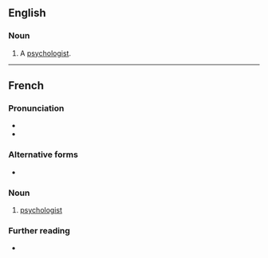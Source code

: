 ==English==

===Noun===
{{en-noun}}

# {{lb|en|dated}} A [[psychologist]].

----

==French==
{{wikipedia|lang=fr}}

===Pronunciation===
* {{fr-IPA|psycologue}}
* {{audio|fr|Fr-psychologue.ogg|psychologue}}

===Alternative forms===
* {{alt|fr|psychologiste}}

===Noun===
{{fr-noun|mf}}

# [[psychologist]]

===Further reading===
* {{R:TLFi}}

{{C|fr|Healthcare occupations|Psychology|Scientists}}